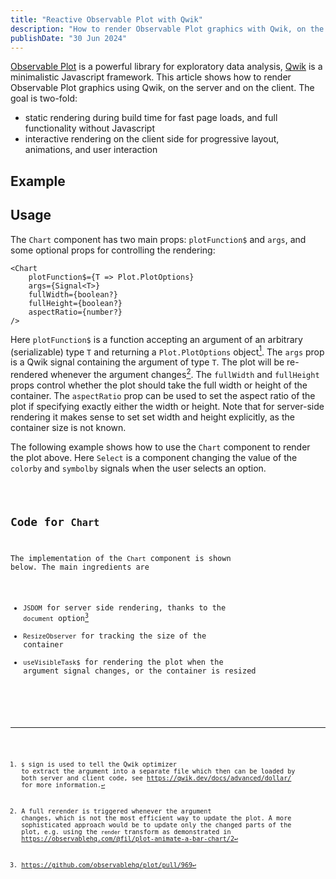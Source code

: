 ```yaml
---
title: "Reactive Observable Plot with Qwik"
description: "How to render Observable Plot graphics with Qwik, on the server and on the client."
publishDate: "30 Jun 2024"
---
```



[Observable Plot](https://observablehq.com/@observablehq/plot) is a powerful library for exploratory data analysis, [Qwik](https://qwik.dev) is a minimalistic Javascript framework. This article shows how to render Observable Plot graphics using Qwik, on the server and on the client. The goal is two-fold:

- static rendering during build time for fast page loads, and full functionality without Javascript
- interactive rendering on the client side for progressive layout, animations, and user interaction

## Example

<Example />

## Usage

The `Chart` component has two main props: `plotFunction$` and `args`, and some optional props for controlling the rendering:

```
<Chart
    plotFunction$={T => Plot.PlotOptions}
    args={Signal<T>}
    fullWidth={boolean?}
    fullHeight={boolean?}
    aspectRatio={number?}
/>
```

Here `plotFunction$` is a function accepting an argument of an arbitrary (serializable) type `T` and returning a `Plot.PlotOptions` object[^1]. The `args` prop is a Qwik signal containing the argument of type `T`. The plot will be re-rendered whenever the argument changes[^2]. The `fullWidth` and `fullHeight` props control whether the plot should take the full width or height of the container. The `aspectRatio` prop can be used to set the aspect ratio of the plot if specifying exactly either the width or height. Note that for server-side rendering it makes sense to set set width and height explicitly, as the container size is not known.

The following example shows how to use the `Chart` component to render the plot above. Here `Select` is a component changing the value of the `colorby` and `symbolby` signals when the user selects an option.

<Code code={exampleCode} lang="tsx" title="example.tsx" />

## Code for `Chart`

The implementation of the `Chart` component is shown below. The main ingredients are

- `JSDOM` for server side rendering, thanks to the `document` option[^3]
- `ResizeObserver` for tracking the size of the container
- `useVisibleTask$` for rendering the plot when the argument signal changes, or the container is resized

<Code code={chartCode} lang="tsx" title="plot.tsx" />

[^1]: `$` sign is used to tell the Qwik optimizer to extract the argument into a separate file which then can be loaded by both server and client code, see https://qwik.dev/docs/advanced/dollar/ for more information.

[^2]: A full rerender is triggered whenever the argument changes, which is not the most efficient way to update the plot. A more sophisticated approach would be to update only the changed parts of the plot, e.g. using the `render` transform as demonstrated in https://observablehq.com/@fil/plot-animate-a-bar-chart/2

[^3]: https://github.com/observablehq/plot/pull/969

